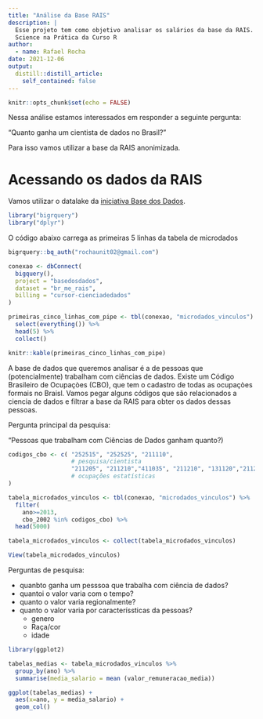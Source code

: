 ```yaml
---
title: "Análise da Base RAIS"
description: |
  Esse projeto tem como objetivo analisar os salários da base da RAIS. Projeto feito na Semana Data
  Science na Prática da Curso R 
author:
  - name: Rafael Rocha
date: 2021-12-06
output:
  distill::distill_article:
    self_contained: false
---
```


```r
knitr::opts_chunk$set(echo = FALSE)
```

Nessa análise estamos interessados em responder a seguinte pergunta:

"Quanto ganha um cientista de dados no Brasil?"

Para isso vamos utilizar a base da RAIS anonimizada.

# Acessando os dados da RAIS

Vamos utilizar o datalake da [iniciativa Base dos Dados](https://basedosdados.org/).


```r
library("bigrquery")
library("dplyr")
```

O código abaixo carrega as primeiras 5 linhas da tabela de microdados

```r
bigrquery::bq_auth("rochaunit02@gmail.com")

conexao <- dbConnect(
  bigquery(),
  project = "basedosdados",
  dataset = "br_me_rais",
  billing = "cursor-cienciadedados"
)

primeiras_cinco_linhas_com_pipe <- tbl(conexao, "microdados_vinculos") %>% 
  select(everything()) %>% 
  head(5) %>% 
  collect()

knitr::kable(primeiras_cinco_linhas_com_pipe)
```
A base de dados que queremos analisar é a de pessoas que (potencialmente) trabalham com ciências de dados. Existe um Código Brasileiro de Ocupaçòes (CBO), que tem o cadastro de todas as ocupaçòes formais no Braisl. Vamos pegar alguns códigos que são relacionados a ciencia de dados e filtrar a base da RAIS para obter os dados dessas pessoas.

Pergunta principal da pesquisa:

"Pessoas que trabalham com Ciências de Dados ganham quanto?)

```r
codigos_cbo <- c( "252515", "252525", "211110", 
                  # pesquisa/cientista
                  "211205", "211210","411035", "211210", "131120","211215" 
                  # ocupações estatísticas
)

tabela_microdados_vinculos <- tbl(conexao, "microdados_vinculos") %>% 
  filter(
    ano>=2013,
    cbo_2002 %in% codigos_cbo) %>% 
  head(5000)

tabela_microdados_vinculos <- collect(tabela_microdados_vinculos)

View(tabela_microdados_vinculos)

```
Perguntas de pesquisa:

- quanbto ganha um pesssoa que trabalha com ciência de dados?
- quantoi o valor varia com o tempo?
- quanto o valor varia regionalmente?
- quanto o valor varia por caracteríssticas da pessoas?
  - genero
  - Raça/cor
  - idade
  
```r

library(ggplot2)

tabelas_medias <- tabela_microdados_vinculos %>% 
  group_by(ano) %>% 
  summarise(media_salario = mean (valor_remuneracao_media))

ggplot(tabelas_medias) + 
  aes(x=ano, y = media_salario) +
  geom_col()
```
  
